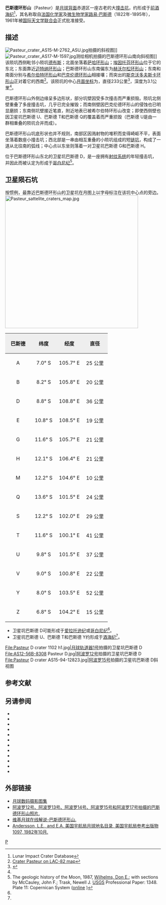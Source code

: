 {{lunar crater data|
 image=Pasteur crater 2196 med.jpg|
 caption=[[月球轨道器2号|月球轨道器2号]]拍摄的图像|
 latitude=11.58|
 N_or_S=S|
 longitude=104.91|
 E_or_W=E|
 diameter=233公里|
 depth=3.1公里|
 colong=259|
 eponym=[[路易·巴斯德|路易·巴斯德]]}}
'''巴斯德环形山'''（Pasteur）是[[月球背面|月球背面]]赤道区一座古老的大[[撞击坑|撞击坑]]，约形成于[[前酒海纪|前酒海纪]]<ref name=LICD>Lunar Impact Crater Database</ref>，其名称取自[[法国|法国]][[化学家|化学家]]及[[微生物学|微生物学家]][[路易·巴斯德|路易·巴斯德]]（1822年-1895年），1961年被[[国际天文学联合会|国际天文学联合会]]正式批准接受。

==描述==
[[Image:Pasteur_crater_AS15-M-2762_ASU.jpg|thumb]]拍摄的斜视图]]
[[Image:Pasteur_crater_AS17-M-1597.jpg|thumb]]测绘相机拍摄的巴斯德环形山南向斜视图]]
该陨坑西侧毗邻小陨坑[[德布斯陨石坑|德布斯]]；北面坐落着[[萨哈环形山|萨哈环形山]]；[[埃因托芬环形山|埃因托芬环形山]]位于它的东北；东面靠近[[迈特纳环形山|迈特纳环形山]]；巴斯德环形山东南偏东为[[赫沃尔松环形山|赫沃尔松环形山]]；东南和南面分别与[[希尔伯特环形山|希尔伯特环形山]]和[[巴克伦德环形山|巴克伦德环形山]]相接壤；而突出的[[斯克沃多夫斯卡环形山|斯克沃多夫斯卡环形山]]正对着它的西南<ref>[http://planetarynames.wr.usgs.gov/images/Lunar/lac_882_wac.pdf Crater Pasteur on LAC-82 map]{{dead link|date=2017年12月 |bot=InternetArchiveBot |fix-attempted=yes }}</ref>。该陨坑的中心[[月面坐标|月面坐标]]为{{Coord|11.58|S|104.91|E|globe:Moon|nogoogle=1|noosm=1}}，直径233公里<ref name="IAU">{{Cite web |url=http://planetarynames.wr.usgs.gov/Feature/4604 |title=Directory of the International Astronomical Union |accessdate=2016-08-03 |archive-date=2019-03-06 |archive-url=https://web.archive.org/web/20190306043517/https://planetarynames.wr.usgs.gov/Feature/4604 |dead-url=no }}</ref>，深度为3.1公里<ref name="LICD"/>。

巴斯德环形山外侧边缘呈多边形状，部分坑壁因受多次撞击而严重损毁。陨坑北侧壁重叠了多座撞击坑，几乎已完全摧毁；而南侧壁因巴克伦德环形山的侵蚀也已明显磨损；东南侧坑壁接近笔直，附近地表已被希尔伯特环形山改变；即使西侧壁也因卫星坑巴斯德 U、巴斯德 T和巴斯德 Q的覆盖着而严重损毁（巴斯德 U是由一群相重叠的陨坑合并而成）。
 
巴斯德环形山坑底形状也并不规则，南部区因溅射物的堆积而变得崎岖不平，表面坐落着数座小撞击坑；西北部是一串由相互重叠的小陨坑组成的短[[链坑|链坑]]，构成了一道从北往南的弧线；中心点以东坐则落着一对卫星坑巴斯德 G和巴斯德 H。

位于巴斯德环形山东北的卫星坑巴斯德 D，是一座拥有[[射纹系统|射纹系统]]的年轻撞击坑，并因此而被认定为形成于[[哥白尼纪|哥白尼纪]]<ref>The geologic history of the Moon, 1987, [[Donald_Wilhelms|Wilhelms, Don E.]]; with sections by McCauley, John F.; Trask, Newell J. [[United_States_Geological_Survey|USGS]] Professional Paper: 1348.  Plate 11: Copernican System ([http://pubs.er.usgs.gov/publication/pp1348 online] {{Wayback|url=http://pubs.er.usgs.gov/publication/pp1348 |date=20160604112233 }})</ref>。

==卫星陨石坑==
按惯例，最靠近巴斯德环形山的卫星坑在月图上以字母标注在该坑中心点的旁边。
[[Image:Pasteur_sattelite_craters_map.jpg|430px]]

{| class="wikitable"
!width="25%" style="background:#eeeeee;" |巴斯德 
!width="25%" style="background:#eeeeee;" |纬度
!width="25%" style="background:#eeeeee;" |经度
!width="25%" style="background:#eeeeee;" |直径
|-
|align="center"|A
|align="center"|7.0° S
|align="center"|105.7° E
|align="center"|25 公里
|-
|align="center"|B
|align="center"|8.2° S
|align="center"|105.8° E
|align="center"|20 公里
|-
|align="center"|D
|align="center"|8.8° S
|align="center"|108.8° E
|align="center"|36 公里
|-
|align="center"|E
|align="center"|10.8° S
|align="center"|108.5° E
|align="center"|19 公里
|-
|align="center"|G
|align="center"|11.6° S
|align="center"|105.7° E
|align="center"|21 公里
|-
|align="center"|H
|align="center"|12.1° S
|align="center"|106.4° E
|align="center"|21 公里
|-
|align="center"|M
|align="center"|12.2° S
|align="center"|104.6° E
|align="center"|10 公里
|-
|align="center"|Q
|align="center"|13.6° S
|align="center"|101.5° E
|align="center"|24 公里
|-
|align="center"|S
|align="center"|12.2° S
|align="center"|102.0° E
|align="center"|29 公里
|-
|align="center"|T
|align="center"|11.6° S
|align="center"|100.1° E
|align="center"|41 公里
|-
|align="center"|U
|align="center"|9.8° S
|align="center"|101.5° E
|align="center"|37 公里
|-
|align="center"|V
|align="center"|9.0° S
|align="center"|100.8° E
|align="center"|22 公里
|-
|align="center"|Y
|align="center"|8.0° S
|align="center"|103.5° E
|align="center"|52 公里
|-
|align="center"|Z
|align="center"|6.8° S
|align="center"|104.2° E
|align="center"|15 公里
|}

* 卫星坑巴斯德 D可能形成于[[爱拉托逊纪|爱拉托逊纪]]或[[哥白尼纪|哥白尼纪]]<ref name="LICD"/>。
* 卫星坑巴斯德 U、巴斯德 T和巴斯德 Y约形成于[[酒海纪|酒海纪]]<ref name="LICD"/>。
<gallery>
File:Pasteur D crater 1102 h1.jpg|[[月球轨道器1号|月球轨道器1号]]拍摄的卫星坑巴斯德 D
File:AS12-56B-8308 Pasteur D.jpg|[[阿波罗12号|阿波罗12号]]拍摄的卫星坑巴斯德 D
File:Pasteur D crater AS15-94-12823.jpg|[[阿波罗15号|阿波罗15号]]拍摄的卫星坑巴斯德 D斜视图
</gallery>

== 参考文献 ==
{{Reflist}}

==另请参阅==
{{refbegin}}
* {{cite book
  | last1 = Andersson
  | first1 = L. E.
  | last2 = Whitaker
  | first2 = E. A.
  | authorlink2 = Ewen Whitaker
  | date = 1982
  | title = [[NASA|NASA]] Catalogue of Lunar Nomenclature
  | publisher = NASA RP-1097
  | ref = harv
  }}
* {{cite web
  | last = Blue
  | first = Jennifer
  | date = July 25, 2007
  | title = Gazetteer of Planetary Nomenclature
  | publisher = [[United_States_Geological_Survey|USGS]]
  | url = http://planetarynames.wr.usgs.gov/
  | accessdate = 2007-08-05
  | ref = harv
  | archive-date = 2018-12-25
  | archive-url = https://web.archive.org/web/20181225170157/https://planetarynames.wr.usgs.gov/
  | dead-url = no
  }}
* {{cite book
  | last1 = Bussey
  | first1 = B.
  | authorlink1 = Ben Bussey
  | last2 = Spudis
  | first2 = P.
  | authorlink2 = Paul Spudis
  | date = 2004
  | title = The Clementine Atlas of the Moon
  | publisher = Cambridge University Press
  | location = New York
  | isbn = 978-0-521-81528-4
  | ref = harv
  }}
* {{cite book
  | last1 = Cocks
  | first1 = Elijah E.
  | last2 = Cocks
  | first2 = Josiah C.
  | date = 1995
  | title = Who's Who on the Moon: A Biographical Dictionary of Lunar Nomenclature
  | url = https://archive.org/details/isbn_9780936389271
  | publisher = Tudor Publishers
  | isbn = 978-0-936389-27-1
  | ref = harv
  }}
* {{cite web
  | last = McDowell
  | first = Jonathan
  | date = July 15, 2007
  | url = http://host.planet4589.org/astro/lunar/
  | title = Lunar Nomenclature
  | publisher = Jonathan's Space Report
  | accessdate = 2007-10-24
  | ref = harv
  | archive-date = 2018-12-25
  | archive-url = https://web.archive.org/web/20181225170156/http://host.planet4589.org/astro/lunar/
  | dead-url = no
  }}
* {{cite journal| last1 = Menzel| first1 = D. H.| last2 = Minnaert| first2 = M.| last3 = Levin| first3 = B.| last4 = Dollfus| first4 = A.| last5 = Bell| first5 = B.| title = Report on Lunar Nomenclature by the Working Group of Commission 17 of the IAU| doi = 10.1007/BF00171763| journal = Space Science Reviews| volume = 12| issue = 2| pages = 136–186| date = 1971| bibcode = 1971SSRv...12..136M| ref = harv}}
* {{cite book
  | first = Patrick
  | last = Moore
  | authorlink = Patrick Moore
  | date = 2001
  | title = On the Moon
  | url = https://archive.org/details/patrickmooreonmo00patr
  | publisher = Sterling Publishing Co.
  | isbn = 978-0-304-35469-6
  | ref = harv
  }}
* {{cite book
  | first = Fred W.
  | last = Price
  | date = 1988
  | title = The Moon Observer's Handbook
  | publisher = Cambridge University Press
  | isbn = 978-0-521-33500-3
  | ref = harv
  }}
* {{cite book
  | last = Rükl
  | first = Antonín
  | authorlink = Antonín Rükl
  | date = 1990
  | title = Atlas of the Moon
  | publisher = Kalmbach Books
  | isbn = 978-0-913135-17-4
  | ref = harv
  }}
* {{cite book
  | last = Webb
  | first = Rev. T. W.
  | authorlink = Thomas William Webb
  | date = 1962
  | title = Celestial Objects for Common Telescopes
  | url = https://archive.org/details/celestialobjects00webb
  | edition = 6th revised
  | publisher = Dover
  | isbn = 978-0-486-20917-3
  | ref = harv
  }}
* {{cite book
  | first = Ewen A.
  | last = Whitaker
  | authorlink = Ewen Whitaker
  | date = 1999
  | title = Mapping and Naming the Moon
  | publisher = Cambridge University Press
  | isbn = 978-0-521-62248-6
  | ref = harv
  }}
* {{cite book
  | first = Peter T.
  | last = Wlasuk
  | date = 2000
  | title = Observing the Moon
  | publisher = Springer
  | isbn = 978-1-85233-193-1
  | ref = harv
 }}
{{refend}}

==外部链接==
*[http://www.lpi.usra.edu/resources/lunar_orbiter/bin/srch_nam.shtml?Pasteur%7C0 月球数码摄影图集] {{Wayback|url=http://www.lpi.usra.edu/resources/lunar_orbiter/bin/srch_nam.shtml?Pasteur%7C0 |date=20160304093031 }}
*[http://www.lpi.usra.edu/resources/apollo/search/feature/?feature=Pasteur 阿波罗12号、阿波罗13号、阿波罗14号、阿波罗15号和阿波罗17号拍摄的巴斯德环形山照片.] {{Wayback|url=http://www.lpi.usra.edu/resources/apollo/search/feature/?feature=Pasteur |date=20160304073107 }}
*[http://the-moon.wikispaces.com/Pasteur 维基月球在线解说-巴斯德环形山.] {{Wayback|url=http://the-moon.wikispaces.com/Pasteur |date=20180530154918 }}
*[http://planet4589.org/astro/lunar/RP-1097.pdf Andersson, L.E., and E.A. 美国宇航局月球地名目录, 美国宇航局参考出版物1097, 1982年10月.] {{Wayback|url=http://planet4589.org/astro/lunar/RP-1097.pdf |date=20141006125838 }}

[[Category:月球环形山|P]]
{{月球環形山 (O-Q)}}